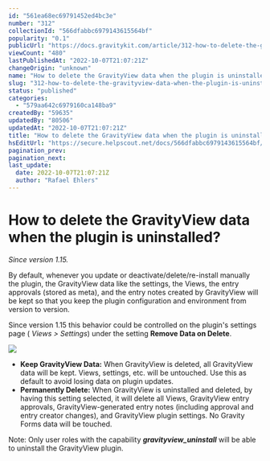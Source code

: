```yaml
---
id: "561ea68ec69791452ed4bc3e"
number: "312"
collectionId: "566dfabbc6979143615564bf"
popularity: "0.1"
publicUrl: "https://docs.gravitykit.com/article/312-how-to-delete-the-gravityview-data-when-the-plugin-is-uninstalled"
viewCount: "480"
lastPublishedAt: "2022-10-07T21:07:21Z"
changeOrigin: "unknown"
name: "How to delete the GravityView data when the plugin is uninstalled?"
slug: "312-how-to-delete-the-gravityview-data-when-the-plugin-is-uninstalled"
status: "published"
categories: 
  - "579aa642c6979160ca148ba9"
createdBy: "59635"
updatedBy: "80506"
updatedAt: "2022-10-07T21:07:21Z"
title: "How to delete the GravityView data when the plugin is uninstalled?"
hsEditUrl: "https://secure.helpscout.net/docs/566dfabbc6979143615564bf/article/561ea68ec69791452ed4bc3e"
pagination_prev: 
pagination_next: 
last_update:
  date: 2022-10-07T21:07:21Z
  author: "Rafael Ehlers"
---
```


# How to delete the GravityView data when the plugin is uninstalled?

*Since version 1.15.*

By default, whenever you update or deactivate/delete/re-install manually the plugin, the GravityView data like the settings, the Views, the entry approvals (stored as meta), and the entry notes created by GravityView will be kept so that you keep the plugin configuration and environment from version to version.

Since version 1.15 this behavior could be controlled on the plugin's settings page ( *Views &gt; Settings*) under the setting **Remove Data on Delete**.

![](https://s3.amazonaws.com/helpscout.net/docs/assets/54c58489e4b051242988532c/images/561ea8ef903360610fc683da/file-4JgKg2URbZ.png)

- **Keep GravityView Data:** When GravityView is deleted, all GravityView data will be kept. Views, settings, etc. will be untouched. Use this as default to avoid losing data on plugin updates.
- **Permanently Delete:** When GravityView is uninstalled and deleted, by having this setting selected, it will delete all Views, GravityView entry approvals, GravityView-generated entry notes (including approval and entry creator changes), and GravityView plugin settings. No Gravity Forms data will be touched.

Note: Only user roles with the capability ***gravityview\_uninstall*** will be able to uninstall the GravityView plugin.
